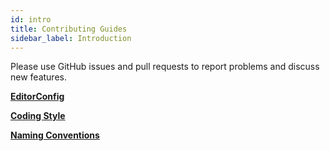 ```yaml
---
id: intro
title: Contributing Guides
sidebar_label: Introduction
---
```



Please use GitHub issues and pull requests to report problems and discuss new features.

<CardGrid>

[**EditorConfig**](editorconfig)

[**Coding Style**](coding-style)

[**Naming Conventions**](naming)

</CardGrid>
